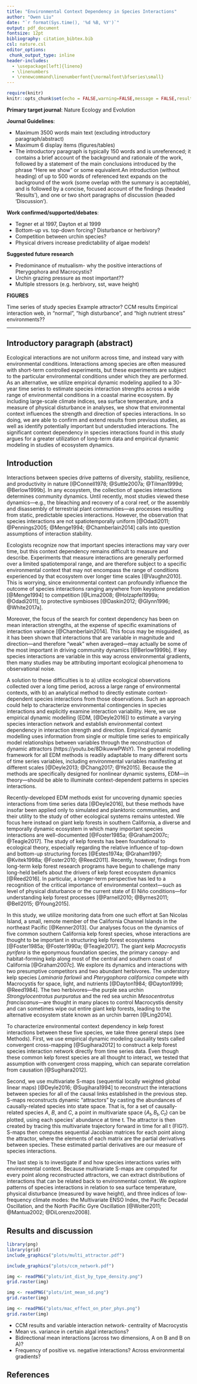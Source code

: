 ```yaml
---
title: "Environmental Context Dependency in Species Interactions"
author: "Owen Liu"
date: "`r format(Sys.time(), '%d %B, %Y')`"
output: pdf_document
fontsize: 12pt
bibliography: citation_bibtex.bib
csl: nature.csl
editor_options: 
 chunk_output_type: inline
header-includes:
  - \usepackage[left]{lineno}
  - \linenumbers
  - \renewcommand\linenumberfont{\normalfont\bfseries\small}
---
```


```r
require(knitr)
knitr::opts_chunk$set(echo = FALSE,warning=FALSE,message = FALSE,results = 'asis',dpi=96)
```

**Primary target journal**: Nature Ecology and Evolution

**Journal Guidelines**:

* Maximum 3500 words main text (excluding introductory paragraph/abstract)
* Maximum 6 display items (figures/tables)
* The introductory paragraph is typically 150 words and is unreferenced; it contains a brief account of the background and rationale of the work, followed by a statement of the main conclusions introduced by the phrase "Here we show" or some equivalent.An introduction (without heading) of up to 500 words of referenced text expands on the background of the work (some overlap with the summary is acceptable), and is followed by a concise, focused account of the findings (headed 'Results'), and one or two short paragraphs of discussion (headed 'Discussion').

**Work confirmed/supported/debates**:

* Tegner et al 1997, Dayton et al 1999
* Bottom-up vs. top-down forcing? Disturbance or herbivory?
* Competition between urchin species?
* Physical drivers increase predictability of algae models!

**Suggested future research**

* Predominance of mutualism- why the positive interactions of Pterygophora and Macrocystis?
* Urchin grazing pressure as most important??
* Multiple stressors (e.g. herbivory, sst, wave height)

**FIGURES**

Time series of study species
Example attractor?
CCM results
Empirical interaction web, in “normal”, “high disturbance”, and “high nutrient stress” environments??

***

## Introductory paragraph (abstract)

Ecological interactions are not uniform across time, and instead vary with environmental conditions. Interactions among species are often measured with short-term controlled experiments, but these experiments are subject to the particular environmental conditions under which they are performed. As an alternative, we utilize empirical dynamic modeling applied to a 30-year time series to estimate species interaction strengths across a wide range of environmental conditions in a coastal marine ecosystem. By including large-scale climate indices, sea surface temperature, and a measure of physical disturbance in analyses, we show that environmental context influences the strength and direction of species interactions. In so doing, we are able to confirm and extend results from previous studies, as well as identify potentially important but understudied interactions. The significant context dependency in species interactions found in this study argues for a greater utilization of long-term data and empirical dynamic modeling in studies of ecosystem dynamics.

## Introduction

Interactions between species drive patterns of diversity, stability, resilience, and productivity in nature [@Connell1978; @Suttle2007a; @Tilman1999d; @Berlow1999b]. In any ecosystem, the collection of species interactions determines community dynamics. Until recently, most studies viewed these dynamics---e.g., the bleaching and recovery of a coral reef, or the assembly and disassembly of terrestrial plant communities---as processes resulting from static, predictable species interactions. However, the observation that species interactions are not spatiotemporally uniform [@Odadi2011; @Pennings2005; @Menge1994; @Chamberlain2014] calls into question assumptions of interaction stability.

Ecologists recognize now that important species interactions may vary over time, but this context dependency remains difficult to measure and describe. Experiments that measure interactions are generally performed over a limited spatiotemporal range, and are therefore subject to a specific environmental context that may not encompass the range of conditions experienced by that ecosystem over longer time scales [@Vaughn2010]. This is worrying, since environmental context can profoundly influence the outcome of species interactions ranging anywhere from keystone predation [@Menge1994] to competition [@Lima2008; @Holzapfel1999a; @Odadi2011], to protective symbioses [@Daskin2012; @Glynn1996; @White2017a].

Moreover, the focus of the search for context dependency has been on mean interaction strengths, at the expense of specific examinations of interaction variance [@Chamberlain2014]. This focus may be misguided, as it has been shown that interactions that are variable in magnitude and direction—and therefore “weak” when averaged—may actually be some of the most important in driving community dynamics [@Berlow1999b]. If key species interactions are variable in this way across environmental gradients, then many studies may be attributing important ecological phenomena to observational noise.

A solution to these difficulties is to a) utilize ecological observations collected over a long time period, across a large range of environmental contexts, with b) an analytical method to directly estimate context-dependent species interactions from those observations. Such an approach could help to characterize environmental contingencies in species interactions and explicitly examine interaction variability. Here, we use empirical dynamic modelling (EDM, [@Deyle2016]) to estimate a varying species interaction network and establish environmental context dependency in interaction strength and direction. Empirical dynamic modelling uses information from single or multiple time series to empirically model relationships between variables through the reconstruction of dynamic attractors (https://youtu.be/8DikuwwPWsY). The general modelling framework for all EDM methods is readily adaptable to many different sorts of time series variables, including environmental variables manifesting at different scales [@Deyle2013; @Chang2017; @Ye2015]. Because the methods are specifically designed for nonlinear dynamic systems, EDM---in theory---should be able to illuminate context-dependent patterns in species interactions.

Recently-developed EDM methods exist for uncovering dynamic species interactions from time series data [@Deyle2016], but these methods have insofar been applied only to simulated and planktonic communities, and their utility to the study of other ecological systems remains untested. We focus here instead on giant kelp forests in southern California, a diverse and temporally dynamic ecosystem in which many important species interactions are well-documented [@Foster1985a; @Graham2007c; @Teagle2017]. The study of kelp forests has been foundational to ecological theory, especially regarding the relative influence of top-down and bottom-up structuring forces [@Estes1974a; @Graham1997; @Kvitek1998a; @Foster2010; @Reed2011]. Recently, however, findings from long-term kelp forest research programs have begun to challenge many long-held beliefs about the drivers of kelp forest ecosystem dynamics [@Reed2016]. In particular, a longer-term perspective has led to a recognition of the critical importance of environmental context—such as level of physical disturbance or the current state of El Niño conditions—for understanding kelp forest processes [@Parnell2010; @Byrnes2011; @Bell2015; @Young2015].

In this study, we utilize monitoring data from one such effort at San Nicolas Island, a small, remote member of the California Channel Islands in the northeast Pacific [@Kenner2013]. Our analyses focus on the dynamics of five common southern California kelp forest species, whose interactions are thought to be important in structuring kelp forest ecosystems [@Foster1985a; @Foster1990a; @Teagle2017]. The giant kelp *Macrocystis pyrifera* is the eponymous foundation species, the primary canopy- and habitat-forming kelp along most of the central and southern coast of California [@Graham2007c]. We explore its dynamics and interactions with two presumptive competitors and two abundant herbivores. The understory kelp species *Laminaria farlowii* and *Pterygophora californica* compete with Macrocystis for space, light, and nutrients [@Dayton1984; @Dayton1999; @Reed1984]. The two herbivores---the purple sea urchin *Strongylocentrotus purpuratus* and the red sea urchin *Mesocentrotus franciscanus*---are thought in many places to control Macrocystis density and can sometimes wipe out entire giant kelp forests, leading to the alternative ecosystem state known as an urchin barren [@Ling2014].

To characterize environmental context dependency in kelp forest interactions between these five species, we take three general steps (see Methods). First, we use empirical dynamic modeling causality tests called convergent cross-mapping [@Sugihara2012] to construct a kelp forest species interaction network directly from time series data. Even though these common kelp forest species are all thought to interact, we tested that assumption with convergent cross mapping, which can separate correlation from causation [@Sugihara2012].

Second, we use multivariate S-maps (sequential locally weighted global linear maps) [@Deyle2016; @Sugihara1994] to reconstruct the interactions between species for all of the causal links established in the previous step. S-maps reconstructs dynamic “attractors” by casting the abundances of causally-related species into state space. That is, for a set of causally-related species $A$, $B$, and $C$, a point in multivariate space $\{A_t, B_t, C_t\}$ can be plotted, using each species’ abundance at time t. The attractor is then created by tracing this multivariate trajectory forward in time for all t (FIG?). S-maps then computes sequential Jacobian matrices for each point along the attractor, where the elements of each matrix are the partial derivatives between species. These estimated partial derivatives are our measure of species interactions.

The last step is to investigate if and how species interactions varies with environmental context. Because multivariate S-maps are computed for every point along reconstructed attractors, we can extract distributions of interactions that can be related back to environmental context. We explore patterns of species interactions in relation to sea surface temperature, physical disturbance (measured by wave height), and three indices of low-frequency climate modes: the Multivariate ENSO Index, the Pacific Decadal Oscillation, and the North Pacific Gyre Oscillation [@Wolter2011; @Mantua2002; @DiLorenzo2008].

## Results and discussion

```r
library(png)
library(grid)
include_graphics("plots/multi_attractor.pdf")
```

```r
include_graphics("plots/ccm_network.pdf")
```

```r
img <- readPNG("plots/int_dist_by_type_density.png")
grid.raster(img)
```

```r
img <- readPNG("plots/int_mean_sd.png")
grid.raster(img)
```

```r
img <- readPNG("plots/mac_effect_on_pter_phys.png")
grid.raster(img)
```


* CCM results and variable interaction network- centrality of Macrocystis
* Mean vs. variance in certain algal interactions?
* Bidirectional mean interactions (across two dimensions, A on B and B on A)?
* Frequency of positive vs. negative interactions? Across environmental gradients?

## References